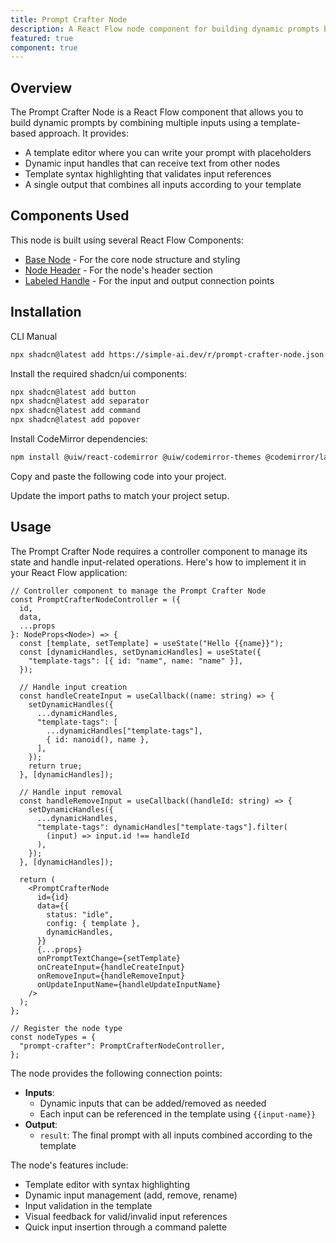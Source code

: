```yaml
---
title: Prompt Crafter Node
description: A React Flow node component for building dynamic prompts by combining multiple inputs using a template-based approach
featured: true
component: true
---
```


<ComponentPreview name="prompt-crafter-node-demo" description="An example of a Prompt Crafter node with dynamic inputs and template syntax" />

## Overview

The Prompt Crafter Node is a React Flow component that allows you to build dynamic prompts by combining multiple inputs using a template-based approach. It provides:

- A template editor where you can write your prompt with placeholders
- Dynamic input handles that can receive text from other nodes
- Template syntax highlighting that validates input references
- A single output that combines all inputs according to your template

## Components Used

This node is built using several React Flow Components:
- [Base Node](https://reactflow.dev/components/nodes/base-node) - For the core node structure and styling
- [Node Header](https://reactflow.dev/components/nodes/node-header) - For the node's header section
- [Labeled Handle](https://reactflow.dev/components/handles/labeled-handle) - For the input and output connection points

## Installation

<Tabs defaultValue="cli">

<TabsList>
  <TabsTrigger value="cli">CLI</TabsTrigger>
  <TabsTrigger value="manual">Manual</TabsTrigger>
</TabsList>

<TabsContent value="cli">

```bash
npx shadcn@latest add https://simple-ai.dev/r/prompt-crafter-node.json
```

</TabsContent>

<TabsContent value="manual">

<Steps>

<Step>Install the required shadcn/ui components:</Step>

```bash
npx shadcn@latest add button
npx shadcn@latest add separator
npx shadcn@latest add command
npx shadcn@latest add popover
```

<Step>Install CodeMirror dependencies:</Step>

```bash
npm install @uiw/react-codemirror @uiw/codemirror-themes @codemirror/language @codemirror/view @lezer/highlight
```

<Step>Copy and paste the following code into your project.</Step>

<ComponentSource name="prompt-crafter-node" />

<Step>Update the import paths to match your project setup.</Step>

</Steps>

</TabsContent>

</Tabs>

## Usage

The Prompt Crafter Node requires a controller component to manage its state and handle input-related operations. Here's how to implement it in your React Flow application:

```tsx
// Controller component to manage the Prompt Crafter Node
const PromptCrafterNodeController = ({
  id,
  data,
  ...props
}: NodeProps<Node>) => {
  const [template, setTemplate] = useState("Hello {{name}}");
  const [dynamicHandles, setDynamicHandles] = useState({
    "template-tags": [{ id: "name", name: "name" }],
  });

  // Handle input creation
  const handleCreateInput = useCallback((name: string) => {
    setDynamicHandles({
      ...dynamicHandles,
      "template-tags": [
        ...dynamicHandles["template-tags"],
        { id: nanoid(), name },
      ],
    });
    return true;
  }, [dynamicHandles]);

  // Handle input removal
  const handleRemoveInput = useCallback((handleId: string) => {
    setDynamicHandles({
      ...dynamicHandles,
      "template-tags": dynamicHandles["template-tags"].filter(
        (input) => input.id !== handleId
      ),
    });
  }, [dynamicHandles]);

  return (
    <PromptCrafterNode
      id={id}
      data={{
        status: "idle",
        config: { template },
        dynamicHandles,
      }}
      {...props}
      onPromptTextChange={setTemplate}
      onCreateInput={handleCreateInput}
      onRemoveInput={handleRemoveInput}
      onUpdateInputName={handleUpdateInputName}
    />
  );
};

// Register the node type
const nodeTypes = {
  "prompt-crafter": PromptCrafterNodeController,
};
```

The node provides the following connection points:

- **Inputs**:
  - Dynamic inputs that can be added/removed as needed
  - Each input can be referenced in the template using `{{input-name}}`
- **Output**:
  - `result`: The final prompt with all inputs combined according to the template

The node's features include:
- Template editor with syntax highlighting
- Dynamic input management (add, remove, rename)
- Input validation in the template
- Visual feedback for valid/invalid input references
- Quick input insertion through a command palette


